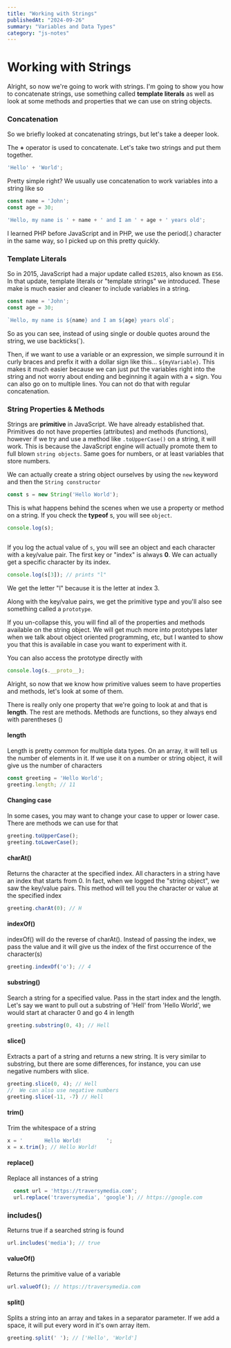 ```yaml
---
title: "Working with Strings"
publishedAt: "2024-09-26"
summary: "Variables and Data Types"
category: "js-notes"
---
```


# Working with Strings

Alright, so now we're going to work with strings. I'm going to show you how to concatenate strings, use something called **template literals** as well as look at some methods and properties that we can use on string objects.

### Concatenation

So we briefly looked at concatenating strings, but let's take a deeper look.

The **+** operator is used to concatenate. Let's take two strings and put them together.

```JavaScript
'Hello' + 'World';
```

Pretty simple right? We usually use concatenation to work variables into a string like so

```JavaScript
const name = 'John';
const age = 30;

'Hello, my name is ' + name + ' and I am ' + age + ' years old';
```

I learned PHP before JavaScript and in PHP, we use the period(.) character in the same way, so I picked up on this pretty quickly.

### Template Literals

So in 2015, JavaScript had a major update called `ES2015`, also known as `ES6`. In that update, template literals or "template strings" we introduced. These make is much easier and cleaner to include variables in a string.

```JavaScript
const name = 'John';
const age = 30;

`Hello, my name is ${name} and I am ${age} years old`;
```

So as you can see, instead of using single or double quotes around the string, we use backticks(`).

Then, if we want to use a variable or an expression, we simple surround it in curly braces and prefix it with a dollar sign like this... `${myVariable}`. This makes it much easier because we can just put the variables right into the string and not worry about ending and beginning it again with a + sign. You can also go on to multiple lines. You can not do that with regular concatenation.

### String Properties & Methods

Strings are **primitive** in JavaScript. We have already established that. Primitives do not have properties (attributes) and methods (functions), however if we try and use a method like `.toUpperCase()` on a string, it will work. This is because the JavaScript engine will actually promote them to full blown `string objects`. Same goes for numbers, or at least variables that store numbers.

We can actually create a string object ourselves by using the `new` keyword and then the `String constructor`

```JavaScript
const s = new String('Hello World');
```

This is what happens behind the scenes when we use a property or method on a string. If you check the **typeof** s, you will see `object`.

```JavaScript
console.log(s);
```

<img src="/images/string-proto.png" alt="" />

If you log the actual value of `s`, you will see an object and each character with a key/value pair. The first key or "index" is always **0**. We can actually get a specific character by its index.

```JavaScript
console.log(s[3]); // prints "l"
```

We get the letter "l" because it is the letter at index 3.

Along with the key/value pairs, we get the primitive type and you'll also see something called a `prototype`.

If you un-collapse this, you will find all of the properties and methods available on the string object. We will get much more into prototypes later when we talk about object oriented programming, etc, but I wanted to show you that this is available in case you want to experiment with it.

You can also access the prototype directly with

```JavaScript
console.log(s.__proto__);
```

Alright, so now that we know how primitive values seem to have properties and methods, let's look at some of them.

There is really only one property that we're going to look at and that is **length**. The rest are methods. Methods are functions, so they always end with parentheses ()

#### length

Length is pretty common for multiple data types. On an array, it will tell us the number of elements in it. If we use it on a number or string object, it will give us the number of characters

```JavaScript
const greeting = 'Hello World';
greeting.length; // 11
```

#### Changing case

In some cases, you may want to change your case to upper or lower case. There are methods we can use for that

```JavaScript
greeting.toUpperCase();
greeting.toLowerCase();
```

#### charAt()

Returns the character at the specified index. All characters in a string have an index that starts from 0. In fact, when we logged the "string object", we saw the key/value pairs. This method will tell you the character or value at the specified index

```JavaScript
greeting.charAt(0); // H
```

#### indexOf()

indexOf() will do the reverse of charAt(). Instead of passing the index, we pass the value and it will give us the index of the first occurrence of the character(s)

```JavaScript
greeting.indexOf('o'); // 4
```

#### substring()

Search a string for a specified value. Pass in the start index and the length. Let's say we want to pull out a substring of 'Hell' from 'Hello World', we would start at character 0 and go 4 in length

```JavaScript
greeting.substring(0, 4); // Hell
```

#### slice()

Extracts a part of a string and returns a new string. It is very similar to substring, but there are some differences, for instance, you can use negative numbers with slice.

```JavaScript
greeting.slice(0, 4); // Hell
//  We can also use negative numbers
greeting.slice(-11, -7) // Hell
```

#### trim()

Trim the whitespace of a string

```JavaScript
x = '       Hello World!        ';
x = x.trim(); // Hello World!
```

#### replace()

Replace all instances of a string

```JavaScript
  const url = 'https://traversymedia.com';
  url.replace('traversymedia', 'google'); // https://google.com
```

### includes()

Returns true if a searched string is found

```JavaScript
url.includes('media'); // true
```

#### valueOf()

Returns the primitive value of a variable

```JavaScript
url.valueOf(); // https://traversymedia.com
```

#### split()

Splits a string into an array and takes in a separator parameter. If we add a space, it will put every word in it's own array item.

```JavaScript
greeting.split(' '); // ['Hello', 'World']
```
